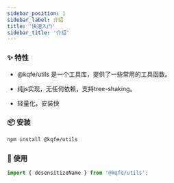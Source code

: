 ```yaml
---
sidebar_position: 1
sidebar_label: 介绍
title: '快速入门'
sidebar_title: '介绍'
---
```


### ✨ 特性

- @kqfe/utils 是一个工具库，提供了一些常用的工具函数。

- 纯js实现，无任何依赖，支持tree-shaking。

- 轻量化，安装快

### 📦 安装

```bash npm2yarn
npm install @kqfe/utils
```

### 🔨 使用

```typescript
import { desensitizeName } from '@kqfe/utils';
```
